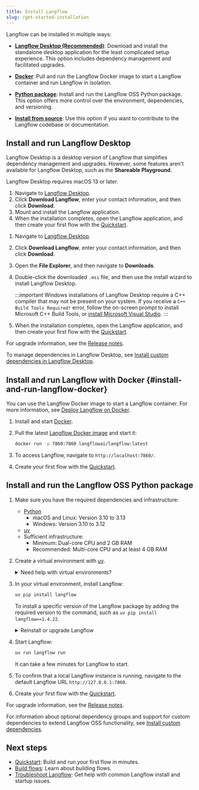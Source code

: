 ```yaml
---
title: Install Langflow
slug: /get-started-installation
---
```



Langflow can be installed in multiple ways:

* [**Langflow Desktop (Recommended)**](#install-and-run-langflow-desktop): Download and install the standalone desktop application for the least complicated setup experience.
This option includes dependency management and facilitated upgrades.

* [**Docker**](#install-and-run-langflow-docker): Pull and run the Langflow Docker image to start a Langflow container and run Langflow in isolation.

* [**Python package**](#install-and-run-the-langflow-oss-python-package): Install and run the Langflow OSS Python package.
This option offers more control over the environment, dependencies, and versioning.

* [**Install from source**](/contributing-how-to-contribute#install-langflow-from-source): Use this option if you want to contribute to the Langflow codebase or documentation.

## Install and run Langflow Desktop

Langflow Desktop is a desktop version of Langflow that simplifies dependency management and upgrades.
However, some features aren't available for Langflow Desktop, such as the **Shareable Playground**.

<Tabs>
<TabItem value="macos" label="macOS" default>

Langflow Desktop requires macOS 13 or later.

1. Navigate to [Langflow Desktop](https://www.langflow.org/desktop).
2. Click **Download Langflow**, enter your contact information, and then click **Download**.
3. Mount and install the Langflow application.
4. When the installation completes, open the Langflow application, and then create your first flow with the [Quickstart](/get-started-quickstart).

</TabItem>
<TabItem value="Windows" label="Windows">

1. Navigate to [Langflow Desktop](https://www.langflow.org/desktop).
2. Click **Download Langflow**, enter your contact information, and then click **Download**.
3. Open the **File Explorer**, and then navigate to **Downloads**.
4. Double-click the downloaded `.msi` file, and then use the install wizard to install Langflow Desktop.

    :::important
    Windows installations of Langflow Desktop require a C++ compiler that may not be present on your system. If you receive a `C++ Build Tools Required!` error, follow the on-screen prompt to install Microsoft C++ Build Tools, or [install Microsoft Visual Studio](https://visualstudio.microsoft.com/downloads/).
    :::

5. When the installation completes, open the Langflow application, and then create your first flow with the [Quickstart](/get-started-quickstart).

</TabItem>
</Tabs>

For upgrade information, see the [Release notes](/release-notes).

To manage dependencies in Langflow Desktop, see [Install custom dependencies in Langflow Desktop](/install-custom-dependencies#langflow-desktop).

## Install and run Langflow with Docker {#install-and-run-langflow-docker}

You can use the Langflow Docker image to start a Langflow container.
For more information, see [Deploy Langflow on Docker](/deployment-docker).

1. Install and start [Docker](https://docs.docker.com/).

2. Pull the latest [Langflow Docker image](https://hub.docker.com/r/langflowai/langflow) and start it:

    ```bash
    docker run -p 7860:7860 langflowai/langflow:latest
    ```

3. To access Langflow, navigate to `http://localhost:7860/`.

4. Create your first flow with the [Quickstart](/get-started-quickstart).

## Install and run the Langflow OSS Python package

1. Make sure you have the required dependencies and infrastructure:

    - [Python](https://www.python.org/downloads/release/python-3100/)
       - macOS and Linux: Version 3.10 to 3.13
       - Windows: Version 3.10 to 3.12
    - [uv](https://docs.astral.sh/uv/getting-started/installation/)
    - Sufficient infrastructure:
       - Minimum: Dual-core CPU and 2 GB RAM
       - Recommended: Multi-core CPU and at least 4 GB RAM

2. Create a virtual environment with [uv](https://docs.astral.sh/uv/pip/environments).

    <details>
    <summary>Need help with virtual environments?</summary>

    Virtual environments ensure Langflow is installed in an isolated, fresh environment.
    To create a new virtual environment, do the following.

        <Tabs>
        <TabItem value="linux-macos" label="Linux or macOS" default>

        1. Navigate to where you want your virtual environment to be created, and then create it with `uv`:

            ```shell
            uv venv VENV_NAME
            ```

            Replace `VENV_NAME` with a name for your virtual environment.

        2. Start the virtual environment:

            ```shell
            source VENV_NAME/bin/activate
            ```

            Your shell's prompt changes to display that you're currently working in a virtual environment:

            ```text
            (VENV_NAME) ➜  langflow git:(main) ✗
            ```

        3. To deactivate the virtual environment and return to your regular shell, type `deactivate`.

            When activated, the virtual environment temporarily modifies your `PATH` variable to prioritize packages installed within the virtual environment.
            To avoid conflicts with other projects, it's a good idea to deactivate your virtual environment when you're done working in it.

            To delete the virtual environment, type `rm -rf VENV_NAME`.
            This completely removes the virtual environment directory and its contents.

        </TabItem>
        <TabItem value="Windows" label="Windows">

        1. Navigate to where you want your virtual environment to be created, and create it with `uv`.

            ```shell
            uv venv VENV_NAME
            ```

            Replace `VENV_NAME` with a name for your virtual environment.

        2. Start the virtual environment:

            ```shell
            VENV_NAME\Scripts\activate
            ```

            Your shell's prompt changes to display that you're currently working in a virtual environment:

            ```text
            (VENV_NAME) PS C:/users/username/langflow-dir>
            ```

        3. To deactivate the virtual environment and return to your regular shell, type `deactivate`.

            When activated, the virtual environment temporarily modifies your `PATH` variable to prioritize packages installed within the virtual environment.
            To avoid conflicts with other projects, it's a good idea to deactivate your virtual environment when you're done working in it.

            To delete the virtual environment, type `Remove-Item VENV_NAME`.
            This completely removes the virtual environment directory and its contents.

        </TabItem>
        </Tabs>

    </details>

3. In your virtual environment, install Langflow:

    ```bash
    uv pip install langflow
    ```

    To install a specific version of the Langflow package by adding the required version to the command, such as `uv pip install langflow==1.4.22`.

    <details>
    <summary>Reinstall or upgrade Langflow</summary>

    To reinstall Langflow and all of its dependencies, run `uv pip install langflow --force-reinstall`.

    To upgrade Langflow to the latest version, run `uv pip install langflow -U`.
    However, the Langflow team recommends taking steps to backup your existing installation before you upgrade Langflow.
    For more information, see [Prepare to upgrade](/release-notes#prepare-to-upgrade).

    </details>

4. Start Langflow:

    ```bash
    uv run langflow run
    ```

    It can take a few minutes for Langflow to start.

5. To confirm that a local Langflow instance is running, navigate to the default Langflow URL `http://127.0.0.1:7860`.

6. Create your first flow with the [Quickstart](/get-started-quickstart).

For upgrade information, see the [Release notes](/release-notes).

For information about optional dependency groups and support for custom dependencies to extend Langflow OSS functionality, see [Install custom dependencies](/install-custom-dependencies).

## Next steps

* [Quickstart](/get-started-quickstart): Build and run your first flow in minutes.
* [Build flows](/concepts-flows): Learn about building flows.
* [Troubleshoot Langflow](/troubleshoot): Get help with common Langflow install and startup issues.